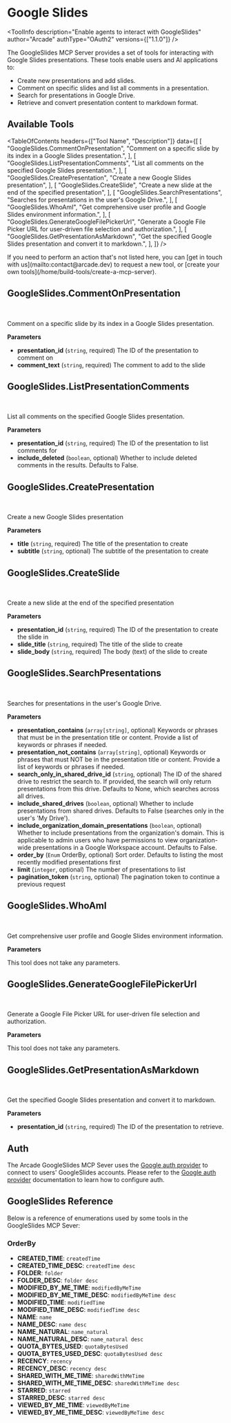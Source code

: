 # Google Slides


<ToolInfo
  description="Enable agents to interact with GoogleSlides"
  author="Arcade"
  authType="OAuth2"
  versions={["1.1.0"]}
/>

<Badges repo="arcadeai/arcade_google_slides" />

The GoogleSlides MCP Server provides a set of tools for interacting with Google Slides presentations. These tools enable users and AI applications to:

- Create new presentations and add slides.
- Comment on specific slides and list all comments in a presentation.
- Search for presentations in Google Drive.
- Retrieve and convert presentation content to markdown format.

## Available Tools

<TableOfContents
  headers={["Tool Name", "Description"]}
  data={[
    [
      "GoogleSlides.CommentOnPresentation",
      "Comment on a specific slide by its index in a Google Slides presentation.",
    ],
    [
      "GoogleSlides.ListPresentationComments",
      "List all comments on the specified Google Slides presentation.",
    ],
    [
      "GoogleSlides.CreatePresentation",
      "Create a new Google Slides presentation",
    ],
    [
      "GoogleSlides.CreateSlide",
      "Create a new slide at the end of the specified presentation",
    ],
    [
      "GoogleSlides.SearchPresentations",
      "Searches for presentations in the user's Google Drive.",
    ],
    [
      "GoogleSlides.WhoAmI",
      "Get comprehensive user profile and Google Slides environment information.",
    ],
    [
      "GoogleSlides.GenerateGoogleFilePickerUrl",
      "Generate a Google File Picker URL for user-driven file selection and authorization.",
    ],
    [
      "GoogleSlides.GetPresentationAsMarkdown",
      "Get the specified Google Slides presentation and convert it to markdown.",
    ],
  ]}
/>

<Callout>
  If you need to perform an action that's not listed here, you can [get in touch
  with us](mailto:contact@arcade.dev) to request a new tool, or [create your own
  tools](/home/build-tools/create-a-mcp-server).
</Callout>

## GoogleSlides.CommentOnPresentation

<br />
<TabbedCodeBlock
  tabs={[
    {
      label: "Call the Tool Directly",
      content: {
        Python: [
          "/examples/integrations/mcp-servers/google/slides/comment_on_presentation_example_call_tool.py",
        ],
        JavaScript: [
          "/examples/integrations/mcp-servers/google/slides/comment_on_presentation_example_call_tool.js",
        ],
      },
    },
  ]}
/>

Comment on a specific slide by its index in a Google Slides presentation.

**Parameters**

- **presentation_id** (`string`, required) The ID of the presentation to comment on
- **comment_text** (`string`, required) The comment to add to the slide

## GoogleSlides.ListPresentationComments

<br />
<TabbedCodeBlock
  tabs={[
    {
      label: "Call the Tool Directly",
      content: {
        Python: [
          "/examples/integrations/mcp-servers/google/slides/list_presentation_comments_example_call_tool.py",
        ],
        JavaScript: [
          "/examples/integrations/mcp-servers/google/slides/list_presentation_comments_example_call_tool.js",
        ],
      },
    },
  ]}
/>

List all comments on the specified Google Slides presentation.

**Parameters**

- **presentation_id** (`string`, required) The ID of the presentation to list comments for
- **include_deleted** (`boolean`, optional) Whether to include deleted comments in the results. Defaults to False.

## GoogleSlides.CreatePresentation

<br />
<TabbedCodeBlock
  tabs={[
    {
      label: "Call the Tool Directly",
      content: {
        Python: [
          "/examples/integrations/mcp-servers/google/slides/create_presentation_example_call_tool.py",
        ],
        JavaScript: [
          "/examples/integrations/mcp-servers/google/slides/create_presentation_example_call_tool.js",
        ],
      },
    },
  ]}
/>

Create a new Google Slides presentation

**Parameters**

- **title** (`string`, required) The title of the presentation to create
- **subtitle** (`string`, optional) The subtitle of the presentation to create

## GoogleSlides.CreateSlide

<br />
<TabbedCodeBlock
  tabs={[
    {
      label: "Call the Tool Directly",
      content: {
        Python: [
          "/examples/integrations/mcp-servers/google/slides/create_slide_example_call_tool.py",
        ],
        JavaScript: [
          "/examples/integrations/mcp-servers/google/slides/create_slide_example_call_tool.js",
        ],
      },
    },
  ]}
/>

Create a new slide at the end of the specified presentation

**Parameters**

- **presentation_id** (`string`, required) The ID of the presentation to create the slide in
- **slide_title** (`string`, required) The title of the slide to create
- **slide_body** (`string`, required) The body (text) of the slide to create

## GoogleSlides.SearchPresentations

<br />
<TabbedCodeBlock
  tabs={[
    {
      label: "Call the Tool Directly",
      content: {
        Python: [
          "/examples/integrations/mcp-servers/google/slides/search_presentations_example_call_tool.py",
        ],
        JavaScript: [
          "/examples/integrations/mcp-servers/google/slides/search_presentations_example_call_tool.js",
        ],
      },
    },
  ]}
/>

Searches for presentations in the user's Google Drive.

**Parameters**

- **presentation_contains** (`array[string]`, optional) Keywords or phrases that must be in the presentation title or content. Provide a list of keywords or phrases if needed.
- **presentation_not_contains** (`array[string]`, optional) Keywords or phrases that must NOT be in the presentation title or content. Provide a list of keywords or phrases if needed.
- **search_only_in_shared_drive_id** (`string`, optional) The ID of the shared drive to restrict the search to. If provided, the search will only return presentations from this drive. Defaults to None, which searches across all drives.
- **include_shared_drives** (`boolean`, optional) Whether to include presentations from shared drives. Defaults to False (searches only in the user's 'My Drive').
- **include_organization_domain_presentations** (`boolean`, optional) Whether to include presentations from the organization's domain. This is applicable to admin users who have permissions to view organization-wide presentations in a Google Workspace account. Defaults to False.
- **order_by** (`Enum` OrderBy, optional) Sort order. Defaults to listing the most recently modified presentations first
- **limit** (`integer`, optional) The number of presentations to list
- **pagination_token** (`string`, optional) The pagination token to continue a previous request

## GoogleSlides.WhoAmI

<br />
<TabbedCodeBlock
  tabs={[
    {
      label: "Call the Tool Directly",
      content: {
        Python: [
          "/examples/integrations/mcp-servers/google/slides/who_am_i_example_call_tool.py",
        ],
        JavaScript: [
          "/examples/integrations/mcp-servers/google/slides/who_am_i_example_call_tool.js",
        ],
      },
    },
  ]}
/>

Get comprehensive user profile and Google Slides environment information.

**Parameters**

This tool does not take any parameters.

## GoogleSlides.GenerateGoogleFilePickerUrl

<br />
<TabbedCodeBlock
  tabs={[
    {
      label: "Call the Tool Directly",
      content: {
        Python: [
          "/examples/integrations/mcp-servers/google/slides/generate_google_file_picker_url_example_call_tool.py",
        ],
        JavaScript: [
          "/examples/integrations/mcp-servers/google/slides/generate_google_file_picker_url_example_call_tool.js",
        ],
      },
    },
  ]}
/>

Generate a Google File Picker URL for user-driven file selection and authorization.

**Parameters**

This tool does not take any parameters.

## GoogleSlides.GetPresentationAsMarkdown

<br />
<TabbedCodeBlock
  tabs={[
    {
      label: "Call the Tool Directly",
      content: {
        Python: [
          "/examples/integrations/mcp-servers/google/slides/get_presentation_as_markdown_example_call_tool.py",
        ],
        JavaScript: [
          "/examples/integrations/mcp-servers/google/slides/get_presentation_as_markdown_example_call_tool.js",
        ],
      },
    },
  ]}
/>

Get the specified Google Slides presentation and convert it to markdown.

**Parameters**

- **presentation_id** (`string`, required) The ID of the presentation to retrieve.

## Auth

The Arcade GoogleSlides MCP Sever uses the [Google auth provider](/home/auth-providers/google) to connect to users' GoogleSlides accounts. Please refer to the [Google auth provider](/home/auth-providers/google) documentation to learn how to configure auth.

## GoogleSlides Reference

Below is a reference of enumerations used by some tools in the GoogleSlides MCP Sever:

### OrderBy

- **CREATED_TIME**: `createdTime`
- **CREATED_TIME_DESC**: `createdTime desc`
- **FOLDER**: `folder`
- **FOLDER_DESC**: `folder desc`
- **MODIFIED_BY_ME_TIME**: `modifiedByMeTime`
- **MODIFIED_BY_ME_TIME_DESC**: `modifiedByMeTime desc`
- **MODIFIED_TIME**: `modifiedTime`
- **MODIFIED_TIME_DESC**: `modifiedTime desc`
- **NAME**: `name`
- **NAME_DESC**: `name desc`
- **NAME_NATURAL**: `name_natural`
- **NAME_NATURAL_DESC**: `name_natural desc`
- **QUOTA_BYTES_USED**: `quotaBytesUsed`
- **QUOTA_BYTES_USED_DESC**: `quotaBytesUsed desc`
- **RECENCY**: `recency`
- **RECENCY_DESC**: `recency desc`
- **SHARED_WITH_ME_TIME**: `sharedWithMeTime`
- **SHARED_WITH_ME_TIME_DESC**: `sharedWithMeTime desc`
- **STARRED**: `starred`
- **STARRED_DESC**: `starred desc`
- **VIEWED_BY_ME_TIME**: `viewedByMeTime`
- **VIEWED_BY_ME_TIME_DESC**: `viewedByMeTime desc`

<ToolFooter pipPackageName="arcade_google_slides" />
